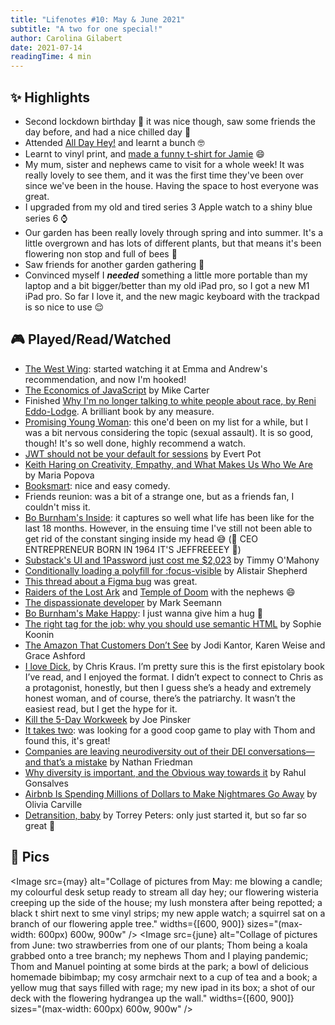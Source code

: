 ```yaml
---
title: "Lifenotes #10: May & June 2021"
subtitle: "A two for one special!"
author: Carolina Gilabert
date: 2021-07-14
readingTime: 4 min
---
```



## ✨ Highlights

- Second lockdown birthday 🥲 it was nice though, saw some friends the day before, and had a nice chilled day 🎈
- Attended [All Day Hey!](https://alldayhey.com/) and learnt a bunch 🤓
- Learnt to vinyl print, and [made a funny t-shirt for Jamie](https://twitter.com/JamieTanna/status/1389496264170090501?s=20) 😄
- My mum, sister and nephews came to visit for a whole week! It was really lovely to see them, and it was the first time they've been over since we've been in the house. Having the space to host everyone was great.
- I upgraded from my old and tired series 3 Apple watch to a shiny blue series 6 ⌚️
- Our garden has been really lovely through spring and into summer. It's a little overgrown and has lots of different plants, but that means it's been flowering non stop and full of bees 💛
- Saw friends for another garden gathering 🎉
- Convinced myself I **_needed_** something a little more portable than my laptop and a bit bigger/better than my old iPad pro, so I got a new M1 iPad pro. So far I love it, and the new magic keyboard with the trackpad is so nice to use 😌

## 🎮 Played/Read/Watched

- [The West Wing](https://www.imdb.com/title/tt0200276/): started watching it at Emma and Andrew's recommendation, and now I'm hooked!
- [The Economics of JavaScript](https://mcarter.me/posts/the-economics-of-javascript) by Mike Carter
- Finished [Why I'm no longer talking to white people about race, by Reni Eddo-Lodge](https://uk.bookshop.org/books/why-i-m-no-longer-talking-to-white-people-about-race-the-1-sunday-times-bestseller/9781408870587). A brilliant book by any measure.
- [Promising Young Woman](https://www.imdb.com/title/tt9620292): this one'd been on my list for a while, but I was a bit nervous considering the topic (sexual assault). It is so good, though! It's so well done, highly recommend a watch.
- [JWT should not be your default for sessions](https://evertpot.com/jwt-is-a-bad-default/) by Evert Pot
- [Keith Haring on Creativity, Empathy, and What Makes Us Who We Are](https://www.brainpickings.org/2021/05/04/keith-haring-on-art/) by Maria Popova
- [Booksmart](https://www.imdb.com/title/tt1489887): nice and easy comedy.
- Friends reunion: was a bit of a strange one, but as a friends fan, I couldn't miss it.
- [Bo Burnham's Inside](https://www.imdb.com/title/tt14544192): it captures so well what life has been like for the last 18 months. However, in the ensuing time I've still not been able to get rid of the constant singing inside my head 😅 (🎤 CEO ENTREPRENEUR BORN IN 1964 IT'S JEFFREEEEY 🎵)
- [Substack's UI and 1Password just cost me $2,023](https://timmyomahony.com/blog/substacks-ui-and-1password-just-cost-me-2023-dollars) by Timmy O'Mahony
- [Conditionally loading a polyfill for :focus-visible](https://alistairshepherd.uk/writing/focus-visible-conditional-polyfill/) by Alistair Shepherd
- [This thread about a Figma bug](https://twitter.com/figmadesign/status/1395445717783613443) was great.
- [Raiders of the Lost Ark](https://www.imdb.com/title/tt0082971) and [Temple of Doom](https://www.imdb.com/title/tt0087469) with the nephews 😄
- [The dispassionate developer](https://blog.ploeh.dk/2021/03/22/the-dispassionate-developer/) by Mark Seemann
- [Bo Burnham's Make Happy](https://www.imdb.com/title/tt5192124): I just wanna give him a hug 🥺
- [The right tag for the job: why you should use semantic HTML](https://localghost.dev/2021/06/the-right-tag-for-the-job-why-you-should-use-semantic-html/) by Sophie Koonin
- [The Amazon That Customers Don’t See](https://www.nytimes.com/interactive/2021/06/15/us/amazon-workers.html) by Jodi Kantor, Karen Weise and Grace Ashford
- [I love Dick](https://uk.bookshop.org/books/i-love-dick/9781781256480), by Chris Kraus. I’m pretty sure this is the first epistolary book I’ve read, and I enjoyed the format. I didn’t expect to connect to Chris as a protagonist, honestly, but then I guess she’s a heady and extremely honest woman, and of course, there’s the patriarchy. It wasn’t the easiest read, but I get the hype for it.
- [Kill the 5-Day Workweek](https://www.theatlantic.com/family/archive/2021/06/four-day-workweek/619222/) by Joe Pinsker
- [It takes two](https://store.playstation.com/en-gb/product/EP0006-PPSA02343_00-ITTAKESTWORETAIL): was looking for a good coop game to play with Thom and found this, it's great!
- [Companies are leaving neurodiversity out of their DEI conversations—and that’s a mistake](https://www.fastcompany.com/90646292/companies-are-leaving-neurodiversity-out-of-their-dei-conversations-and-thats-a-mistake) by Nathan Friedman
- [Why diversity is important, and the Obvious way towards it](https://obvious.in/blog/why-diversity-is-important-and-the-obvious-way-towards-it) by Rahul Gonsalves
- [Airbnb Is Spending Millions of Dollars to Make Nightmares Go Away](https://www.bloomberg.com/news/features/2021-06-15/airbnb-spends-millions-making-nightmares-at-live-anywhere-rentals-go-away) by Olivia Carville
- [Detransition, baby](https://uk.bookshop.org/books/detransition-baby-longlisted-for-the-women-s-prize-2021-and-top-ten-the-times-bestseller/9781788167208) by Torrey Peters: only just started it, but so far so great 💛

## 📸 Pics

<Image
  src={may}
  alt="Collage of pictures from May: me blowing a candle; my colourful desk setup ready to stream all day hey; our flowering wisteria creeping up the side of the house; my lush monstera after being repotted; a black t shirt next to sme vinyl strips; my new apple watch; a squirrel sat on a branch of our flowering apple tree."
  widths={[600, 900]}
  sizes="(max-width: 600px) 600w, 900w"
/>
<Image
  src={june}
  alt="Collage of pictures from June: two strawberries from one of our plants; Thom being a koala grabbed onto a tree branch; my nephews Thom and I playing pandemic; Thom and Manuel pointing at some birds at the park; a bowl of delicious homemade bibimbap; my cosy armchair next to a cup of tea and a book; a yellow mug that says filled with rage; my new ipad in its box; a shot of our deck with the flowering hydrangea up the wall."
  widths={[600, 900]}
  sizes="(max-width: 600px) 600w, 900w"
/>

